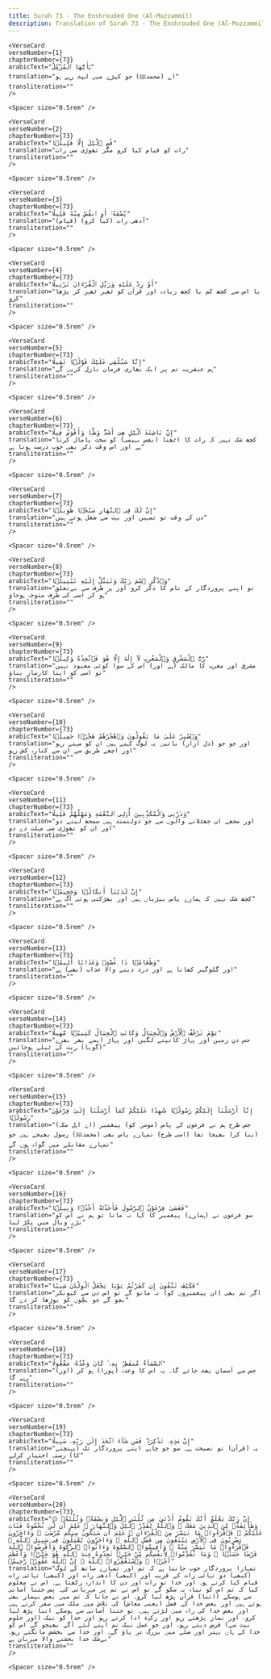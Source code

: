 ```yaml
---
title: Surah 73 - The Enshrouded One (Al-Muzzammil)  
description: Translation of Surah 73 - The Enshrouded One (Al-Muzzammil) in Urdu
---
```







    <VerseCard 
    verseNumber={1}
    chapterNumber={73}
    arabicText="يَٰٓأَيُّهَا ٱلْمُزَّمِّلُ"
    translation="اے (محمدﷺ) جو کپڑے میں لپٹ رہے ہو"
    transliteration=""
    />

    <Spacer size="0.5rem" />
                
    <VerseCard 
    verseNumber={2}
    chapterNumber={73}
    arabicText="قُمِ ٱلَّيْلَ إِلَّا قَلِيلًۭا"
    translation="رات کو قیام کیا کرو مگر تھوڑی سی رات"
    transliteration=""
    />

    <Spacer size="0.5rem" />
                
    <VerseCard 
    verseNumber={3}
    chapterNumber={73}
    arabicText="نِّصْفَهُۥٓ أَوِ ٱنقُصْ مِنْهُ قَلِيلًا"
    translation="(قیام) آدھی رات (کیا کرو)"
    transliteration=""
    />

    <Spacer size="0.5rem" />
                
    <VerseCard 
    verseNumber={4}
    chapterNumber={73}
    arabicText="أَوْ زِدْ عَلَيْهِ وَرَتِّلِ ٱلْقُرْءَانَ تَرْتِيلًا"
    translation="یا اس سے کچھ کم یا کچھ زیادہ اور قرآن کو ٹھہر ٹھہر کر پڑھا کرو"
    transliteration=""
    />

    <Spacer size="0.5rem" />
                
    <VerseCard 
    verseNumber={5}
    chapterNumber={73}
    arabicText="إِنَّا سَنُلْقِى عَلَيْكَ قَوْلًۭا ثَقِيلًا"
    translation="ہم عنقریب تم پر ایک بھاری فرمان نازل کریں گے"
    transliteration=""
    />

    <Spacer size="0.5rem" />
                
    <VerseCard 
    verseNumber={6}
    chapterNumber={73}
    arabicText="إِنَّ نَاشِئَةَ ٱلَّيْلِ هِىَ أَشَدُّ وَطْـًۭٔا وَأَقْوَمُ قِيلًا"
    translation="کچھ شک نہیں کہ رات کا اٹھنا (نفس بہیمی) کو سخت پامال کرتا ہے اور اس وقت ذکر بھی خوب درست ہوتا ہے"
    transliteration=""
    />

    <Spacer size="0.5rem" />
                
    <VerseCard 
    verseNumber={7}
    chapterNumber={73}
    arabicText="إِنَّ لَكَ فِى ٱلنَّهَارِ سَبْحًۭا طَوِيلًۭا"
    translation="دن کے وقت تو تمہیں اور بہت سے شغل ہوتے ہیں"
    transliteration=""
    />

    <Spacer size="0.5rem" />
                
    <VerseCard 
    verseNumber={8}
    chapterNumber={73}
    arabicText="وَٱذْكُرِ ٱسْمَ رَبِّكَ وَتَبَتَّلْ إِلَيْهِ تَبْتِيلًۭا"
    translation="تو اپنے پروردگار کے نام کا ذکر کرو اور ہر طرف سے بےتعلق ہو کر اسی کی طرف متوجہ ہوجاؤ"
    transliteration=""
    />

    <Spacer size="0.5rem" />
                
    <VerseCard 
    verseNumber={9}
    chapterNumber={73}
    arabicText="رَّبُّ ٱلْمَشْرِقِ وَٱلْمَغْرِبِ لَآ إِلَٰهَ إِلَّا هُوَ فَٱتَّخِذْهُ وَكِيلًۭا"
    translation="مشرق اور مغرب کا مالک (ہے اور) اس کے سوا کوئی معبود نہیں تو اسی کو اپنا کارساز بناؤ"
    transliteration=""
    />

    <Spacer size="0.5rem" />
                
    <VerseCard 
    verseNumber={10}
    chapterNumber={73}
    arabicText="وَٱصْبِرْ عَلَىٰ مَا يَقُولُونَ وَٱهْجُرْهُمْ هَجْرًۭا جَمِيلًۭا"
    translation="اور جو جو (دل آزار) باتیں یہ لوگ کہتے ہیں ان کو سہتے رہو اور اچھے طریق سے ان سے کنارہ کش رہو"
    transliteration=""
    />

    <Spacer size="0.5rem" />
                
    <VerseCard 
    verseNumber={11}
    chapterNumber={73}
    arabicText="وَذَرْنِى وَٱلْمُكَذِّبِينَ أُو۟لِى ٱلنَّعْمَةِ وَمَهِّلْهُمْ قَلِيلًا"
    translation="اور مجھے ان جھٹلانے والوں سے جو دولتمند ہیں سمجھ لینے دو اور ان کو تھوڑی سی مہلت دے دو"
    transliteration=""
    />

    <Spacer size="0.5rem" />
                
    <VerseCard 
    verseNumber={12}
    chapterNumber={73}
    arabicText="إِنَّ لَدَيْنَآ أَنكَالًۭا وَجَحِيمًۭا"
    translation="کچھ شک نہیں کہ ہمارے پاس بیڑیاں ہیں اور بھڑکتی ہوئی آگ ہے"
    transliteration=""
    />

    <Spacer size="0.5rem" />
                
    <VerseCard 
    verseNumber={13}
    chapterNumber={73}
    arabicText="وَطَعَامًۭا ذَا غُصَّةٍۢ وَعَذَابًا أَلِيمًۭا"
    translation="اور گلوگیر کھانا ہے اور درد دینے والا عذاب (بھی) ہے"
    transliteration=""
    />

    <Spacer size="0.5rem" />
                
    <VerseCard 
    verseNumber={14}
    chapterNumber={73}
    arabicText="يَوْمَ تَرْجُفُ ٱلْأَرْضُ وَٱلْجِبَالُ وَكَانَتِ ٱلْجِبَالُ كَثِيبًۭا مَّهِيلًا"
    translation="جس دن زمین اور پہاڑ کانپنے لگیں اور پہاڑ ایسے بھر بھرے (گویا) ریت کے ٹیلے ہوجائیں"
    transliteration=""
    />

    <Spacer size="0.5rem" />
                
    <VerseCard 
    verseNumber={15}
    chapterNumber={73}
    arabicText="إِنَّآ أَرْسَلْنَآ إِلَيْكُمْ رَسُولًۭا شَٰهِدًا عَلَيْكُمْ كَمَآ أَرْسَلْنَآ إِلَىٰ فِرْعَوْنَ رَسُولًۭا"
    translation="(اے اہل مکہ) جس طرح ہم نے فرعون کے پاس (موسیٰ کو) پیغمبر (بنا کر) بھیجا تھا (اسی طرح) تمہارے پاس بھی (محمدﷺ) رسول بھیجے ہیں جو تمہارے مقابلے میں گواہ ہوں گے"
    transliteration=""
    />

    <Spacer size="0.5rem" />
                
    <VerseCard 
    verseNumber={16}
    chapterNumber={73}
    arabicText="فَعَصَىٰ فِرْعَوْنُ ٱلرَّسُولَ فَأَخَذْنَٰهُ أَخْذًۭا وَبِيلًۭا"
    translation="سو فرعون نے (ہمارے) پیغمبر کا کہا نہ مانا تو ہم نے اس کو بڑے وبال میں پکڑ لیا"
    transliteration=""
    />

    <Spacer size="0.5rem" />
                
    <VerseCard 
    verseNumber={17}
    chapterNumber={73}
    arabicText="فَكَيْفَ تَتَّقُونَ إِن كَفَرْتُمْ يَوْمًۭا يَجْعَلُ ٱلْوِلْدَٰنَ شِيبًا"
    translation="اگر تم بھی (ان پیغمبروں کو) نہ مانو گے تو اس دن سے کیونکر بچو گے جو بچّوں کو بوڑھا کر دے گا"
    transliteration=""
    />

    <Spacer size="0.5rem" />
                
    <VerseCard 
    verseNumber={18}
    chapterNumber={73}
    arabicText="ٱلسَّمَآءُ مُنفَطِرٌۢ بِهِۦ ۚ كَانَ وَعْدُهُۥ مَفْعُولًا"
    translation="(اور) جس سے آسمان پھٹ جائے گا۔ یہ اس کا وعدہ (پورا) ہو کر رہے گا"
    transliteration=""
    />

    <Spacer size="0.5rem" />
                
    <VerseCard 
    verseNumber={19}
    chapterNumber={73}
    arabicText="إِنَّ هَٰذِهِۦ تَذْكِرَةٌۭ ۖ فَمَن شَآءَ ٱتَّخَذَ إِلَىٰ رَبِّهِۦ سَبِيلًا"
    translation="یہ (قرآن) تو نصیحت ہے۔ سو جو چاہے اپنے پروردگار تک (پہنچنے کا) رستہ اختیار کرلے"
    transliteration=""
    />

    <Spacer size="0.5rem" />
                
    <VerseCard 
    verseNumber={20}
    chapterNumber={73}
    arabicText="۞ إِنَّ رَبَّكَ يَعْلَمُ أَنَّكَ تَقُومُ أَدْنَىٰ مِن ثُلُثَىِ ٱلَّيْلِ وَنِصْفَهُۥ وَثُلُثَهُۥ وَطَآئِفَةٌۭ مِّنَ ٱلَّذِينَ مَعَكَ ۚ وَٱللَّهُ يُقَدِّرُ ٱلَّيْلَ وَٱلنَّهَارَ ۚ عَلِمَ أَن لَّن تُحْصُوهُ فَتَابَ عَلَيْكُمْ ۖ فَٱقْرَءُوا۟ مَا تَيَسَّرَ مِنَ ٱلْقُرْءَانِ ۚ عَلِمَ أَن سَيَكُونُ مِنكُم مَّرْضَىٰ ۙ وَءَاخَرُونَ يَضْرِبُونَ فِى ٱلْأَرْضِ يَبْتَغُونَ مِن فَضْلِ ٱللَّهِ ۙ وَءَاخَرُونَ يُقَٰتِلُونَ فِى سَبِيلِ ٱللَّهِ ۖ فَٱقْرَءُوا۟ مَا تَيَسَّرَ مِنْهُ ۚ وَأَقِيمُوا۟ ٱلصَّلَوٰةَ وَءَاتُوا۟ ٱلزَّكَوٰةَ وَأَقْرِضُوا۟ ٱللَّهَ قَرْضًا حَسَنًۭا ۚ وَمَا تُقَدِّمُوا۟ لِأَنفُسِكُم مِّنْ خَيْرٍۢ تَجِدُوهُ عِندَ ٱللَّهِ هُوَ خَيْرًۭا وَأَعْظَمَ أَجْرًۭا ۚ وَٱسْتَغْفِرُوا۟ ٱللَّهَ ۖ إِنَّ ٱللَّهَ غَفُورٌۭ رَّحِيمٌۢ"
    translation="تمہارا پروردگار خوب جانتا ہے کہ تم اور تمہارے ساتھ کے لوگ (کبھی) دو تہائی رات کے قریب اور (کبھی) آدھی رات اور (کبھی) تہائی رات قیام کیا کرتے ہو۔ اور خدا تو رات اور دن کا اندازہ رکھتا ہے۔ اس نے معلوم کیا کہ تم اس کو نباہ نہ سکو گے تو اس نے تم پر مہربانی کی۔ پس جتنا آسانی سے ہوسکے (اتنا) قرآن پڑھ لیا کرو۔ اس نے جانا کہ تم میں بعض بیمار بھی ہوتے ہیں اور بعض خدا کے فضل (یعنی معاش) کی تلاش میں ملک میں سفر کرتے ہیں اور بعض خدا کی راہ میں لڑتے ہیں۔ تو جتنا آسانی سے ہوسکے اتنا پڑھ لیا کرو۔ اور نماز پڑھتے رہو اور زکوٰة ادا کرتے رہو اور خدا کو نیک (اور خلوص نیت سے) قرض دیتے رہو۔ اور جو عمل نیک تم اپنے لئے آگے بھیجو گے اس کو خدا کے ہاں بہتر اور صلے میں بزرگ تر پاؤ گے۔ اور خدا سے بخشش مانگتے رہو۔ بےشک خدا بخشنے والا مہربان ہے"
    transliteration=""
    />

    <Spacer size="0.5rem" />
                